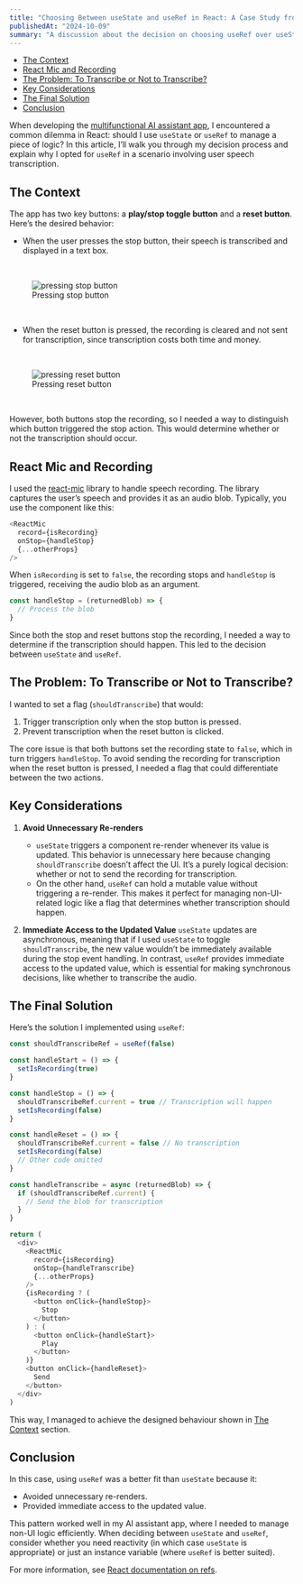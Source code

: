 ```yaml
---
title: "Choosing Between useState and useRef in React: A Case Study from My AI Assistant App"
publishedAt: "2024-10-09"
summary: "A discussion about the decision on choosing useRef over useState in a specific scenario."
---
```


- [The Context](#the-context)
- [React Mic and Recording](#react-mic-and-recording)
- [The Problem: To Transcribe or Not to Transcribe?](#the-problem-to-transcribe-or-not-to-transcribe)
- [Key Considerations](#key-considerations)
- [The Final Solution](#the-final-solution)
- [Conclusion](#conclusion)

When developing the [multifunctional AI assistant app](./multifunctional-ai-assistant-1.mdx), I encountered a common dilemma in React: should I use `useState` or `useRef` to manage a piece of logic? In this article, I’ll walk you through my decision process and explain why I opted for `useRef` in a scenario involving user speech transcription.

## The Context

The app has two key buttons: a **play/stop toggle button** and a **reset button**. Here’s the desired behavior:

- When the user presses the stop button, their speech is transcribed and displayed in a text box.
<br/>
<figure style={{ textAlign: "center" }}>
  <img
    src="/choosing-between-usestate-and-useref-in-react/record-and-stop.gif"
    alt="pressing stop button"
    style={{ marginBottom: "8px" }}
  />
  <figcaption>Pressing stop button</figcaption>
</figure>
<br/>

- When the reset button is pressed, the recording is cleared and not sent for transcription, since transcription costs both time and money.
<br/>
<figure style={{ textAlign: "center" }}>
  <img
    src="/choosing-between-usestate-and-useref-in-react/record-and-reset.gif"
    alt="pressing reset button"
    style={{ marginBottom: "8px" }}
  />
  <figcaption>Pressing reset button</figcaption>
</figure>
<br/>

However, both buttons stop the recording, so I needed a way to distinguish which button triggered the stop action. This would determine whether or not the transcription should occur.

## React Mic and Recording

I used the [react-mic](https://www.npmjs.com/package/react-mic) library to handle speech recording. The library captures the user’s speech and provides it as an audio blob. Typically, you use the component like this:

```javascript
<ReactMic
  record={isRecording}
  onStop={handleStop}
  {...otherProps}
/>
```

When `isRecording` is set to `false`, the recording stops and `handleStop` is triggered, receiving the audio blob as an argument.

```javascript
const handleStop = (returnedBlob) => {
  // Process the blob
}
```

Since both the stop and reset buttons stop the recording, I needed a way to determine if the transcription should happen. This led to the decision between `useState` and `useRef`.

## The Problem: To Transcribe or Not to Transcribe?

I wanted to set a flag (`shouldTranscribe`) that would:

1. Trigger transcription only when the stop button is pressed.
2. Prevent transcription when the reset button is clicked.

The core issue is that both buttons set the recording state to `false`, which in turn triggers `handleStop`. To avoid sending the recording for transcription when the reset button is pressed, I needed a flag that could differentiate between the two actions.

## Key Considerations

1. **Avoid Unnecessary Re-renders**
   - `useState` triggers a component re-render whenever its value is updated. This behavior is unnecessary here because changing `shouldTranscribe` doesn’t affect the UI. It’s a purely logical decision: whether or not to send the recording for transcription.
   - On the other hand, `useRef` can hold a mutable value without triggering a re-render. This makes it perfect for managing non-UI-related logic like a flag that determines whether transcription should happen.

2. **Immediate Access to the Updated Value**
   `useState` updates are asynchronous, meaning that if I used `useState` to toggle `shouldTranscribe`, the new value wouldn’t be immediately available during the stop event handling. In contrast, `useRef` provides immediate access to the updated value, which is essential for making synchronous decisions, like whether to transcribe the audio.

## The Final Solution

Here’s the solution I implemented using `useRef`:

```javascript
const shouldTranscribeRef = useRef(false)

const handleStart = () => {
  setIsRecording(true)
}

const handleStop = () => {
  shouldTranscribeRef.current = true // Transcription will happen
  setIsRecording(false)
}

const handleReset = () => {
  shouldTranscribeRef.current = false // No transcription
  setIsRecording(false)
  // Other code omitted
}

const handleTranscribe = async (returnedBlob) => {
  if (shouldTranscribeRef.current) {
    // Send the blob for transcription
  }
}

return (
  <div>
    <ReactMic
      record={isRecording}
      onStop={handleTranscribe}
      {...otherProps}
    />
    {isRecording ? (
      <button onClick={handleStop}>
        Stop
      </button>
    ) : (
      <button onClick={handleStart}>
        Play
      </button>
    )}
    <button onClick={handleReset}>
      Send
    </button>
  </div>
)
```

This way, I managed to achieve the designed behaviour shown in [The Context](#the-context) section.

## Conclusion

In this case, using `useRef` was a better fit than `useState` because it:

- Avoided unnecessary re-renders.
- Provided immediate access to the updated value.

This pattern worked well in my AI assistant app, where I needed to manage non-UI logic efficiently. When deciding between `useState` and `useRef`, consider whether you need reactivity (in which case `useState` is appropriate) or just an instance variable (where `useRef` is better suited).

For more information, see [React documentation on refs](https://react.dev/learn/referencing-values-with-refs).
